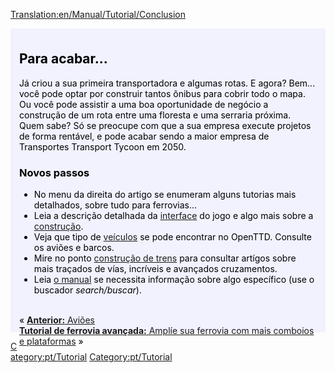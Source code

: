 [[Translation:en/Manual/Tutorial/Conclusion]]

{{en/Tabs|5|5
|Tutorial/Pt|1. Início<!--
-->|Tutorial/Autocarros (Ônibus)/Pt|2. Autocarros (Ônibus)<!--
-->|Tutorial/Comboios (Trens)/Pt|3. Comboios (Trens)<!--
-->|Tutorial/Aviões/Pt|4. Aviões<!--
-->|Tutorial/Fim/Pt|5. Final}}
<div style="padding:.5em 1em 1em 1em; border-top:none; background-color:#f1f2fe; color:#000;">
<div style="float: right">
{{pt/Tutorial}}</div>
==Para acabar...==
Já criou a sua primeira transportadora e algumas rotas. E agora? Bem... você pode optar por construir tantos ônibus para cobrir todo o mapa. Ou você pode assistir a uma boa oportunidade de negócio a construção de um rota entre uma floresta e uma serraria próxima. Quem sabe?  Só se preocupe com que a sua empresa execute projetos de forma rentável, e pode acabar sendo a maior empresa de Transportes Transport Tycoon em 2050.

===Novos passos===
* No menu da direita do artigo se enumeram alguns tutorias mais detalhados, sobre tudo para ferrovias...
* Leia a descrição detalhada da [[pt/Manual/Interface do jogo|interface]] do jogo e algo mais sobre a [[es/Construção|construção]].
* Veja que tipo de [[pt/Veículos|veículos]] se pode encontrar no OpenTTD. Consulte os aviões e barcos.
* Mire no ponto [[pt/Construção de trens|construção de trens]] para consultar artígos sobre mais traçados de vías, incríveis e avançados cruzamentos.
* Leia [[pt/Manual/OpenTTD|o manual]] se necessita informação sobre algo específico (use o buscador ''search/buscar'').

<br style="clear:both;">
<span style="float: left">&laquo; [[pt/Manual/Tutorial/Aviões|'''Anterior:''' Aviões ]] </span>
<span style="float: right">[[pt/Manual/Tutorial/Duas Plataformas|'''Tutorial de ferrovia avançada:''' Amplíe sua ferrovia com mais comboios e plataformas]] &raquo;</span>
</div>
[[Category:pt/Tutorial]]
[[Category:pt/Tutorial]]